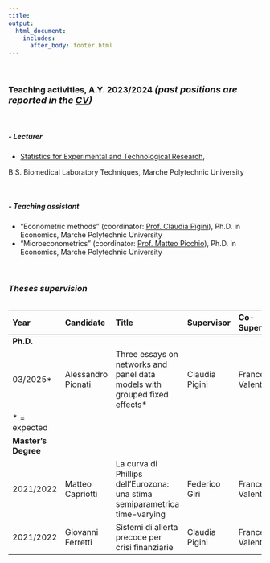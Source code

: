 ```yaml
---
title: 
output: 
  html_document:
    includes:
      after_body: footer.html
---
```




<p>&nbsp;</p>

### **Teaching activities, A.Y. 2023/2024** <font size=4>  ***(past positions are reported in the [CV](CV.html))*** </font> 
<p>&nbsp;</p>
##### ***- Lecturer***
  * [Statistics for Experimental and Technological Research](https://guide.univpm.it/af.php?lang=lang-eng&af=127337){target="_blank"},

  B.S. Biomedical Laboratory Techniques, Marche Polytechnic University

<p>&nbsp;</p>
##### ***-  Teaching assistant***
* "Econometric methods"
(coordinator: [Prof. Claudia Pigini](https://www.univpm.it/Entra/Economia_7/docname/idsel/725/docname/CLAUDIA%20PIGINI){target="_blank"}), Ph.D. in Economics, Marche Polytechnic University
* “Microeconometrics”
(coordinator: [Prof. Matteo Picchio](https://sites.google.com/site/matteopicchio/){target="_blank"}), Ph.D. in Economics, Marche Polytechnic University

<p>&nbsp;</p>



### ***Theses supervision***




<table>



Year                Candidate            Title                                                                           Supervisor          Co-Supervisor
------------        ------------------   ----------------------------------------------------------------------------    -----------------   -------------------
**Ph.D.**
03/2025*            Alessandro Pionati   Three essays on networks and panel data models with grouped fixed effects*      Claudia Pigini      Francesco Valentini
* = expected
**Master's Degree** 
2021/2022           Matteo Capriotti     La curva di Phillips dell'Eurozona: una stima semiparametrica time-varying      Federico Giri       Francesco Valentini
2021/2022           Giovanni Ferretti    Sistemi di allerta precoce per crisi finanziarie                                Claudia Pigini      Francesco Valentini

</table>




